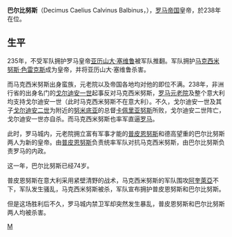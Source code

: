 {{unreferenced|time=2020-05-02T08:14:47+00:00}}
{{Infobox Roman emperor
| name =巴尔比努斯
| title = [[罗马帝国|罗马帝国]][[罗马皇帝|第三十一任皇帝]]
| full name =
| image= Balbinus Hermitage.jpg
| caption =巴尔比努斯的半身像
| reign =238年4月22日 – 7月29日<br>（{{age in years and days|238|4|22|238|7|29|age=no}}）
| predecessor =[[戈尔迪安一世|戈尔迪安一世]]和[[戈尔迪安二世|戈尔迪安二世]]
| successor =[[戈尔迪安三世|戈尔迪安三世]]
| spouse =
| issue =
| dynasty =
| father =
| mother =
| birth_date =约165年
| birth_place =
| death_date ={{death date|238|7|29}}（约73岁）
| death_place =[[罗马|罗马]]
| place of burial =
|}}
'''巴尔比努斯'''（Decimus Caelius Calvinus Balbinus，{{bd|165年||238年||M}}），[[罗马帝国|罗马帝国]]皇帝，於238年在位。

==生平==
235年，不受军队拥护罗马皇帝[[亚历山大·塞维鲁|亚历山大·塞维鲁]]被军队推翻。军队拥护[[马克西米努斯·色雷克斯|马克西米努斯·色雷克斯]]成为皇帝，并将亚历山大·塞维鲁杀害。

而马克西米努斯出身蛮族，元老院以及帝国各地均对他的即位不满。238年，非洲行省的出身名门的[[戈尔迪安一世|戈尔迪安一世]]起事反对马克西米努斯，[[罗马元老院|罗马元老院]]及整个意大利均支持戈尔迪安一世（此时马克西米努斯不在意大利）。不久，戈尔迪安一世及其子[[戈尔迪安二世|戈尔迪安二世]]为附近的[[努米底亚|努米底亚]]的总督[[卡佩里亚努斯|卡佩里亚努斯]]所败，戈尔迪安二世阵亡，戈尔迪安一世亦自杀。而马克西米努斯也率军直逼[[罗马|罗马]]。

此时，罗马城内，元老院拥立富有军事才能的[[普皮恩努斯|普皮恩努斯]]和德高望重的巴尔比努斯两人为新的皇帝。由[[普皮恩努斯|普皮恩努斯]]负责统率军队对抗马克西米努斯，由巴尔比努斯负责罗马的内政。

这一年，巴尔比努斯已经74岁。

普皮恩努斯在意大利采用紧壁清野的战术，马克西米努斯的军队围攻[[阿奎萊亞|阿奎萊亞]]不下，军队发生骚乱，马克西米努斯被杀，军队宣布拥护普皮恩努斯和巴尔比努斯。

但是这场胜利后不久，罗马城内禁卫军却突然发生暴乱，普皮恩努斯和巴尔比努斯两人均被杀害。

{{罗马帝国皇帝| 本人=[[普皮恩努斯|普皮恩努斯]]和巴尔比努斯| 时间 = 238 | 之前=[[戈尔迪安一世|戈尔迪安一世]]和[[戈尔迪安二世|戈尔迪安二世]] | 之后=[[戈尔迪安三世|戈尔迪安三世]] | 同时=共位者： [[戈尔迪安三世|戈尔迪安三世]]（238-244）<br>[[馬克西米努斯·色雷克斯|馬克西米努斯·色雷克斯]]（235-238） }}

{{Authority control}}
[[Category:罗马皇帝|M]]